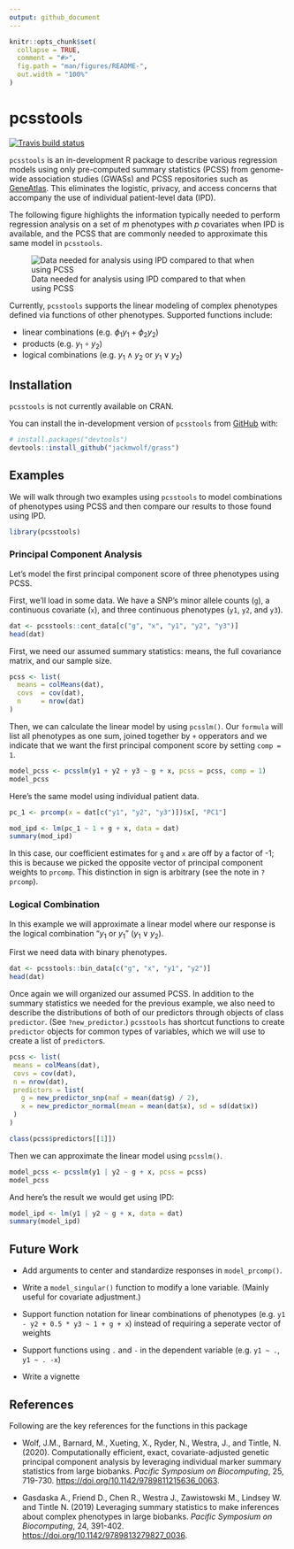 ```yaml
---
output: github_document
---
```


<!-- README.md is generated from README.Rmd. Please edit that file -->

```r
knitr::opts_chunk$set(
  collapse = TRUE,
  comment = "#>",
  fig.path = "man/figures/README-",
  out.width = "100%"
)
```
# pcsstools

<!-- badges: start -->
[![Travis build status](https://travis-ci.com/jackmwolf/pcsstools.svg?branch=master)](https://travis-ci.com/jackmwolf/pcsstools)
<!-- badges: end -->

`pcsstools`  is an in-development R package to describe various regression models using only pre-computed summary statistics (PCSS) from genome-wide association studies (GWASs) and PCSS repositories such as [GeneAtlas](http://geneatlas.roslin.ed.ac.uk/).
This eliminates the logistic, privacy, and access concerns that accompany the use of individual patient-level data (IPD).


The following figure highlights the information typically needed to perform regression analysis on a set of $m$ phenotypes with $p$ covariates when IPD is available, and the PCSS that are commonly needed to approximate this same model in `pcsstools`.

![Data needed for analysis using IPD compared to that when using PCSS](./man/figures/IPDvsPCSS.png)

Currently, `pcsstools` supports the linear modeling of complex phenotypes defined via functions of other phenotypes.
Supported functions include:

* linear combinations (e.g. $\phi_1y_1 + \phi_2y_2$)
* products (e.g. $y_1\circ y_2$)
* logical combinations (e.g. $y_1\wedge y_2$ or $y_1\vee y_2$)

## Installation

`pcsstools` is not currently available on CRAN.

You can install the in-development version of `pcsstools` from [GitHub](https://github.com/) with:

``` r
# install.packages("devtools")
devtools::install_github("jackmwolf/grass")
```
## Examples

We will walk through two examples using `pcsstools` to model combinations of phenotypes using PCSS and then compare our results to those found using IPD.

```r
library(pcsstools)
```


### Principal Component Analysis

Let's model the first principal component score of three phenotypes using PCSS.

First, we'll load in some data. We have a SNP's minor allele counts (`g`), a continuous covariate (`x`), and three continuous phenotypes (`y1`, `y2`, and `y3`).

```r
dat <- pcsstools::cont_data[c("g", "x", "y1", "y2", "y3")]
head(dat)
```

First, we need our assumed summary statistics: means, the full covariance matrix, and our sample size.

```r
pcss <- list(
  means = colMeans(dat),
  covs  = cov(dat),
  n     = nrow(dat)
)
```

Then, we can calculate the linear model by using `pcsslm()`.
Our `formula` will list all phenotypes as one sum, joined together by `+` opperators and we indicate that we want the first principal component score by setting `comp = 1`.

```r
model_pcss <- pcsslm(y1 + y2 + y3 ~ g + x, pcss = pcss, comp = 1)
model_pcss
```

Here's the same model using individual patient data. 

```r
pc_1 <- prcomp(x = dat[c("y1", "y2", "y3")])$x[, "PC1"]

mod_ipd <- lm(pc_1 ~ 1 + g + x, data = dat)
summary(mod_ipd)
```

In this case, our coefficient estimates for `g` and `x` are off by a factor of -1; this is because we picked the opposite vector of principal component weights to `prcomp`.
This distinction in sign is arbitrary (see the note in `?prcomp`).

### Logical Combination

In this example we will approximate a linear model where our response is the logical combination "$y_1$ or $y_1$" ($y_1\vee y_2$).

First we need data with binary phenotypes.

```r
dat <- pcsstools::bin_data[c("g", "x", "y1", "y2")]
head(dat)
```

Once again we will organized our assumed PCSS.
In addition to the summary statistics we needed for the previous example, we also need to describe the distributions of both of our predictors through objects of class `predictor`. 
(See `?new_predictor`.)
`pcsstools` has shortcut functions to create `predictor` objects for common types of variables, which we will use to create a list of `predictor`s.

```r
pcss <- list(
 means = colMeans(dat),
 covs = cov(dat),
 n = nrow(dat),
 predictors = list(
   g = new_predictor_snp(maf = mean(dat$g) / 2),
   x = new_predictor_normal(mean = mean(dat$x), sd = sd(dat$x))
 )
)

class(pcss$predictors[[1]])
```

Then we can approximate the linear model using `pcsslm()`.

```r
model_pcss <- pcsslm(y1 | y2 ~ g + x, pcss = pcss) 
model_pcss
```

And here's the result we would get using IPD:

```r
model_ipd <- lm(y1 | y2 ~ g + x, data = dat)
summary(model_ipd)
```

## Future Work

* Add arguments to center and standardize responses in  `model_prcomp()`. 

* Write a `model_singular()` function to modify a lone variable. (Mainly useful for covariate adjustment.)

* Support function notation for linear combinations of phenotypes (e.g. `y1 - y2 + 0.5 * y3 ~ 1 + g + x`)  instead of requiring a seperate vector of weights

* Support functions using `.` and `-` in the dependent variable (e.g. `y1 ~ .`, `y1 ~ . -x`)

* Write a vignette


## References
Following are the key references for the functions in this package

* Wolf, J.M., Barnard, M., Xueting, X., Ryder, N., Westra, J., and Tintle, N. 
  (2020). Computationally efficient, exact, covariate-adjusted genetic principal
  component analysis by leveraging individual marker summary statistics from 
  large biobanks. *Pacific Symposium on Biocomputing*, 25, 719-730. 
  [https://doi.org/10.1142/9789811215636_0063](https://doi.org/10.1142/9789811215636_0063).
  
* Gasdaska A., Friend D., Chen R., Westra J., Zawistowski M., Lindsey W. and 
  Tintle N. (2019) Leveraging summary statistics to make inferences about 
  complex phenotypes in large biobanks. *Pacific Symposium on Biocomputing*, 24, 
  391-402.
  [https://doi.org/10.1142/9789813279827_0036](https://doi.org/10.1142/9789813279827_0036).
